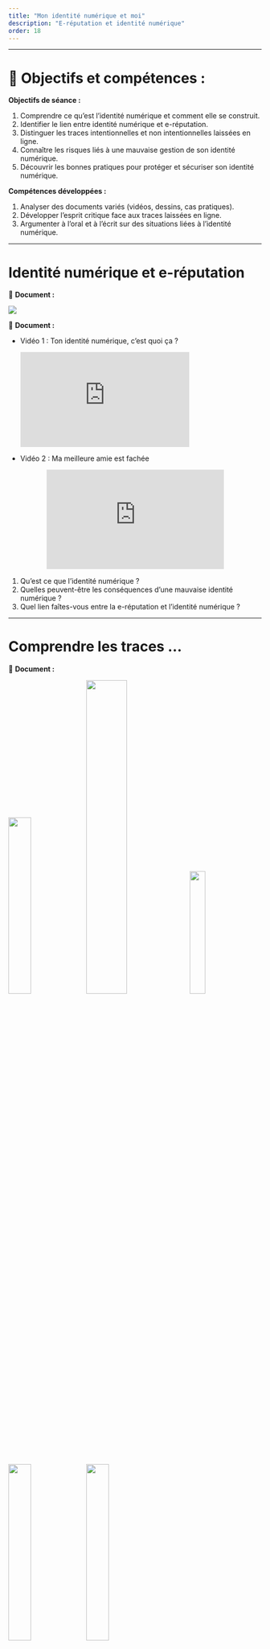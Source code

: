 ```yaml
---
title: "Mon identité numérique et moi"
description: "E-réputation et identité numérique"
order: 18
---
```



___

# 🔑 Objectifs et compétences :
**Objectifs de séance :**

::: {.competence}
1. Comprendre ce qu’est l’identité numérique et comment elle se construit.
2. Identifier le lien entre identité numérique et e-réputation.
3. Distinguer les traces intentionnelles et non intentionnelles laissées en ligne.
4. Connaître les risques liés à une mauvaise gestion de son identité numérique.
5. Découvrir les bonnes pratiques pour protéger et sécuriser son identité numérique.
:::

**Compétences développées  :**

::: {.competence}
1. Analyser des documents variés (vidéos, dessins, cas pratiques).
2. Développer l’esprit critique face aux traces laissées en ligne.
3. Argumenter à l’oral et à l’écrit sur des situations liées à l’identité numérique.
:::

---

# Identité numérique et e-réputation

📘 **Document :**

![](../../image/IdentiteNumerique_chien.png)


📘  **Document :**

- Vidéo 1 : Ton identité numérique, c'est quoi ça ?
  
  <iframe src="https://www.youtube-nocookie.com/embed/_gicHAyGrNc" allowfullscreen style="width:70%;aspect-ratio:16/9;border:0;"></iframe>



- Vidéo 2 : Ma meilleure amie est fachée

<iframe
  src="https://video.cnil.fr/videos/embed/ro4ztWmPfxrGb5XbNpD1gz?autoplay=0&peertubeLink=0"
  title="CNIL — Ma meilleure amie est super fâchée"
  style="width:70%;aspect-ratio:16/9;border:0;display:block;margin:0 auto;"
  sandbox="allow-same-origin allow-scripts allow-popups"
  allowfullscreen>
</iframe>


1. Qu'est ce que l'identité numérique ?
2. Quelles peuvent-être les conséquences d'une mauvaise identité numérique ?
3. Quel lien faîtes-vous entre la e-réputation et l'identité numérique ?



---

# Comprendre les traces ...

📘 **Document :**

![](../../image/BD_Videberg.png){style="width:30%;"}
![](../../image/BD_coco.png ){style="width:40%;"}
![](../../image/BD_Decressac.png){style="width:25%;"}
![](../../image/BD_Inconnue.png){style="width:30%;"}
![](../../image/BD_Decressac2.png){style="width:30%;"}

Dessinateur dans l'ordre : Martin Vidberg, Coco,  Decressac, Inconnue , Decressac (gauche à droite)

4. Pour chacun des dessins suivants  préciser si il s'agit d'une trace intentionnelle ou non intentionnelle.
5. Associer chacun des termes suivants au(x) dessin(s) qui convient.

<div style="text-align: center;">
  <table style="border-collapse: collapse; border: 2px solid black; width: 14cm; margin: auto;">
    <thead>
      <tr>
        <th style="border: 1px solid black; padding: 6px; width: 7cm;">Lettre</th>
        <th style="border: 1px solid black; padding: 6px; width: 7cm;">Description</th>
      </tr>
    </thead>
    <tbody>
      <tr>
        <td style="border: 1px solid black; padding: 6px;">Termes</td>
        <td style="border: 1px solid black; padding: 6px;">Dessins — Termes — Dessins</td>
      </tr>
      <tr>
        <td style="border: 1px solid black; padding: 6px;">Hymnésie du Web</td>
        <td style="border: 1px solid black; padding: 6px;">Vie privée</td>
      </tr>
      <tr>
        <td style="border: 1px solid black; padding: 6px;">Identité numérique</td>
        <td style="border: 1px solid black; padding: 6px;">Responsabilité pénale</td>
      </tr>
      <tr>
        <td style="border: 1px solid black; padding: 6px;">Infos sensibles</td>
        <td style="border: 1px solid black; padding: 6px;">Pseudonyme</td>
      </tr>
    </tbody>
  </table>
</div>


4. Pourquoi est-il important de réfléchir avant de publier ou partager un contenu ?

---

# \logoBinome Réflexion citoyenne

5. Peut-on filmer ou prendre en photo une personne sans son autorisation ?
1. Quelles conséquences une mauvaise identité numérique peut-elle avoir (personnelle, professionnelle) ?
1. Pourquoi une image ou vidéo sortie de son contexte peut-elle nuire gravement à une personne ?
2. Donner cinq conseils à appliquer dans votre vie quotidienne pour protéger et sécuriser votre identité numérique sur les réseaux sociaux.